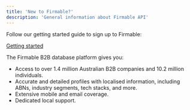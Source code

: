 ```yaml
---
title: 'New to Firmable?'
description: 'General information about Firmable API'
---
```


Follow our getting started guide to sign up to Firmable:

[Getting started](https://help.firmable.com/getting-started)

The Firmable B2B database platform gives you:

<ul>
<li>Access to over 1.4 million Australian B2B companies and 10.2 million individuals.</li>
<li>Accurate and detailed profiles with localised information, including ABNs, industry segments, tech stacks, and more.</li>
<li>Extensive mobile and email coverage.</li>
<li>Dedicated local support.</li>
</ul>

